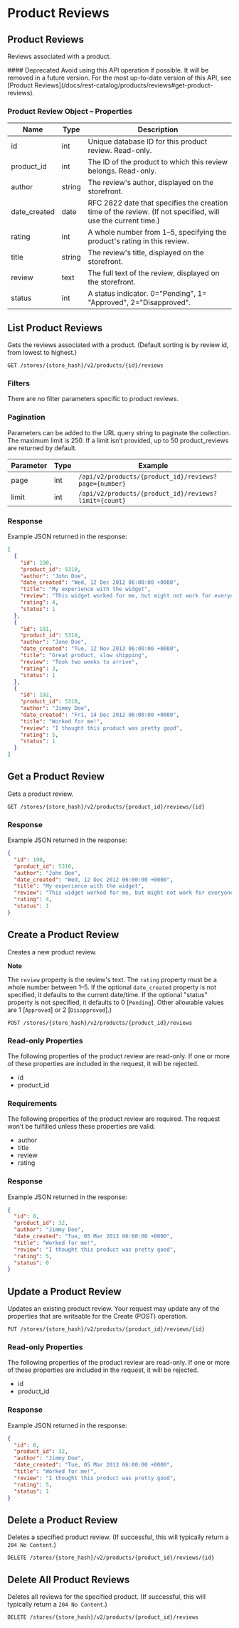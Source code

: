 # Product Reviews

 

## Product Reviews 

Reviews associated with a product.

<Callout type="warning">
  #### Deprecated
  Avoid using this API operation if possible. It will be removed in a future version.
  For the most up-to-date version of this API, see [Product Reviews](/docs/rest-catalog/products/reviews#get-product-reviews).
</Callout>

### Product Review Object – Properties 

| Name | Type | Description |
|-|-|-|
| id | int | Unique database ID for this product review. Read-only. |
| product_id | int | The ID of the product to which this review belongs. Read-only. |
| author | string | The review's author, displayed on the storefront. |
| date_created | date | RFC 2822 date that specifies the creation time of the review. (If not specified, will use the current time.) |
| rating | int | A whole number from 1–5, specifying the product's rating in this review. |
| title | string | The review's title, displayed on the storefront. |
| review | text | The full text of the review, displayed on the storefront. |
| status | int | A status indicator. 0="Pending", 1= "Approved", 2="Disapproved". |

## List Product Reviews 

Gets the reviews associated with a product. (Default sorting is by review id, from lowest to highest.)

`GET /stores/{store_hash}/v2/products/{id}/reviews`

### Filters 

There are no filter parameters specific to product reviews. 

### Pagination 

Parameters can be added to the URL query string to paginate the collection. The maximum limit is 250. If a limit isn’t provided, up to 50 product_reviews are returned by default.

| Parameter | Type | Example |
|-|-|-|
| page | int | `/api/v2/products/{product_id}/reviews?page={number}` |
| limit | int | `/api/v2/products/{product_id}/reviews?limit={count}` |

### Response 

Example JSON returned in the response:

```json showLineNumbers copy
[
  {
    "id": 190,
    "product_id": 5310,
    "author": "John Doe",
    "date_created": "Wed, 12 Dec 2012 06:00:00 +0000",
    "title": "My experience with the widget",
    "review": "This widget worked for me, but might not work for everyone.",
    "rating": 4,
    "status": 1
  },
  {
    "id": 191,
    "product_id": 5310,
    "author": "Jane Doe",
    "date_created": "Tue, 12 Nov 2013 06:00:00 +0000",
    "title": "Great product, slow shipping",
    "review": "Took two weeks to arrive",
    "rating": 3,
    "status": 1
  },
  {
    "id": 192,
    "product_id": 5310,
    "author": "Jimmy Doe",
    "date_created": "Fri, 14 Dec 2012 06:00:00 +0000",
    "title": "Worked for me!",
    "review": "I thought this product was pretty good",
    "rating": 5,
    "status": 1
  }
]
```

## Get a Product Review 

Gets a product review.

`GET /stores/{store_hash}/v2/products/{product_id}/reviews/{id}`

### Response 

Example JSON returned in the response:

```json showLineNumbers copy
{
  "id": 190,
  "product_id": 5310,
  "author": "John Doe",
  "date_created": "Wed, 12 Dec 2012 06:00:00 +0000",
  "title": "My experience with the widget",
  "review": "This widget worked for me, but might not work for everyone.",
  "rating": 4,
  "status": 1
}
```

## Create a Product Review 

Creates a new product review. 

**Note** 

The `review` property is the review's text. The `rating` property must be a whole number between 1–5. If the optional `date_created` property is not specified, it defaults to the current date/time. If the optional "status" property is not specified, it defaults to 0 [`Pending`]. Other allowable values are 1 [`Approved`] or 2 [`Disapproved`].)

`POST /stores/{store_hash}/v2/products/{product_id}/reviews`

### Read-only Properties 

The following properties of the product review are read-only. If one or more of these properties are included in the request, it will be rejected.

*   id
*   product_id

### Requirements 

The following properties of the product review are required. The request won’t be fulfilled unless these properties are valid.

*   author
*   title
*   review
*   rating

### Response 

Example JSON returned in the response:

```json showLineNumbers copy
{
  "id": 8,
  "product_id": 32,
  "author": "Jimmy Doe",
  "date_created": "Tue, 05 Mar 2013 06:00:00 +0000",
  "title": "Worked for me!",
  "review": "I thought this product was pretty good",
  "rating": 5,
  "status": 0
}
```

## Update a Product Review 

Updates an existing product review. Your request may update any of the properties that are writeable for the Create (POST) operation.

`PUT /stores/{store_hash}/v2/products/{product_id}/reviews/{id}`

### Read-only Properties 

The following properties of the product review are read-only. If one or more of these properties are included in the request, it will be rejected.

*   id
*   product_id

### Response 

Example JSON returned in the response:

```json showLineNumbers copy
{
  "id": 8,
  "product_id": 32,
  "author": "Jimmy Doe",
  "date_created": "Tue, 05 Mar 2013 06:00:00 +0000",
  "title": "Worked for me!",
  "review": "I thought this product was pretty good",
  "rating": 5,
  "status": 1
}
```

## Delete a Product Review 

Deletes a specified product review. (If successful, this will typically return a `204 No Content`.)

`DELETE /stores/{store_hash}/v2/products/{product_id}/reviews/{id}`

## Delete All Product Reviews 

Deletes all reviews for the specified product. (If successful, this will typically return a `204 No Content`.)

`DELETE /stores/{store_hash}/v2/products/{product_id}/reviews`
